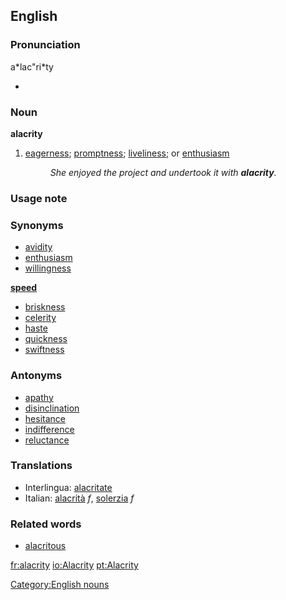 ==English==
===Pronunciation===
a*lac"ri*ty
*{{audio|en-us-alacrity.ogg|Audio (US)}}

===Noun===
'''alacrity'''
# [[eagerness]]; [[promptness]]; [[liveliness]]; or [[enthusiasm]]
#:''She enjoyed the project and undertook it with '''alacrity'''.''

===Usage note===

===Synonyms===
* [[avidity]]
* [[enthusiasm]]
* [[willingness]]
'''[[speed]]'''
* [[briskness]]
* [[celerity]]
* [[haste]]
* [[quickness]]
* [[swiftness]]

===Antonyms===
* [[apathy]]
* [[disinclination]]
* [[hesitance]]
* [[indifference]]
* [[reluctance]]

===Translations===
*Interlingua: [[alacritate]]
*Italian: [[alacrità]] ''f'', [[solerzia]] ''f''

===Related words===
* [[alacritous]]

[[Category:English nouns]]

[[fr:alacrity]]
[[io:Alacrity]]
[[pt:Alacrity]]